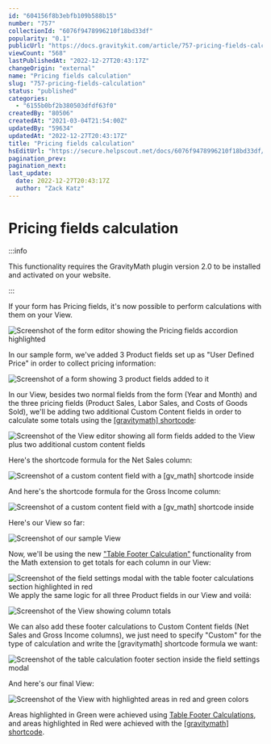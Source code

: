 ```yaml
---
id: "604156f8b3ebfb109b588b15"
number: "757"
collectionId: "6076f9478996210f18bd33df"
popularity: "0.1"
publicUrl: "https://docs.gravitykit.com/article/757-pricing-fields-calculation"
viewCount: "568"
lastPublishedAt: "2022-12-27T20:43:17Z"
changeOrigin: "external"
name: "Pricing fields calculation"
slug: "757-pricing-fields-calculation"
status: "published"
categories: 
  - "6155b0bf2b380503dfdf63f0"
createdBy: "80506"
createdAt: "2021-03-04T21:54:00Z"
updatedBy: "59634"
updatedAt: "2022-12-27T20:43:17Z"
title: "Pricing fields calculation"
hsEditUrl: "https://secure.helpscout.net/docs/6076f9478996210f18bd33df/article/604156f8b3ebfb109b588b15"
pagination_prev: 
pagination_next: 
last_update:
  date: 2022-12-27T20:43:17Z
  author: "Zack Katz"
---
```


# Pricing fields calculation


:::info

This functionality requires the GravityMath plugin version 2.0 to be installed and activated on your website.

:::



If your form has Pricing fields, it's now possible to perform calculations with them on your View.

![Screenshot of the form editor showing the Pricing fields accordion highlighted](https://s3.amazonaws.com/helpscout.net/docs/assets/54c58489e4b051242988532c/images/60415779b3ebfb109b588b1a/file-DfElCs8rlw.png)

In our sample form, we've added 3 Product fields set up as "User Defined Price" in order to collect pricing information:

![Screenshot of a form showing 3 product fields added to it](https://s3.amazonaws.com/helpscout.net/docs/assets/54c58489e4b051242988532c/images/604158a724d2d21e45edcc72/file-LytLXdf6eT.png)

In our View, besides two normal fields from the form (Year and Month) and the three pricing fields (Product Sales, Labor Sales, and Costs of Goods Sold), we'll be adding two additional Custom Content fields in order to calculate some totals using the [\[gravitymath\] shortcode](https://docs.gravitykit.com/article/295-math-shortcode):

![Screenshot of the View editor showing all form fields added to the View plus two additional custom content fields](https://s3.amazonaws.com/helpscout.net/docs/assets/54c58489e4b051242988532c/images/604159bd0a2dae5b58fb6116/file-aEdDQAyvw1.png)

Here's the shortcode formula for the Net Sales column:

![Screenshot of a custom content field with a [gv_math] shortcode inside](https://s3.amazonaws.com/helpscout.net/docs/assets/54c58489e4b051242988532c/images/60415aba24d2d21e45edcc81/file-4pciAE6JRe.png)

And here's the shortcode formula for the Gross Income column:

![Screenshot of a custom content field with a [gv_math] shortcode inside](https://s3.amazonaws.com/helpscout.net/docs/assets/54c58489e4b051242988532c/images/60415aff8502d1120e90dd06/file-xmll5oZTBv.png)

Here's our View so far:

![Screenshot of our sample View](https://s3.amazonaws.com/helpscout.net/docs/assets/54c58489e4b051242988532c/images/60415b5624d2d21e45edcc85/file-TStjdRA8jB.png)

Now, we'll be using the new ["Table Footer Calculation"](https://docs.gravitykit.com/article/750-how-to-add-field-calculations-to-the-table-footer) functionality from the Math extension to get totals for each column in our View:

![Screenshot of the field settings modal with the table footer calculations section highlighted in red](https://s3.amazonaws.com/helpscout.net/docs/assets/54c58489e4b051242988532c/images/60415c5cb3ebfb109b588b40/file-HbrGcFjEdC.png)We apply the same logic for all three Product fields in our View and voilá:

![Screenshot of the View showing column totals](https://s3.amazonaws.com/helpscout.net/docs/assets/54c58489e4b051242988532c/images/60415c32661b720174a7389e/file-fBLI8xF3vO.png)

We can also add these footer calculations to Custom Content fields (Net Sales and Gross Income columns), we just need to specify "Custom" for the type of calculation and write the \[gravitymath\] shortcode formula we want:

![Screenshot of the table calculation footer section inside the field settings modal](https://s3.amazonaws.com/helpscout.net/docs/assets/54c58489e4b051242988532c/images/60415cf18502d1120e90dd10/file-jjjmJ4WhJc.png)

And here's our final View:

![Screenshot of the View with highlighted areas in red and green colors](https://s3.amazonaws.com/helpscout.net/docs/assets/54c58489e4b051242988532c/images/60415d3d8502d1120e90dd13/file-gm5YtogEBa.png)

Areas highlighted in Green were achieved using [Table Footer Calculations](https://docs.gravitykit.com/article/750-how-to-add-field-calculations-to-the-table-footer), and areas highlighted in Red were achieved with the [\[gravitymath\] shortcode](https://docs.gravitykit.com/article/295-math-shortcode).